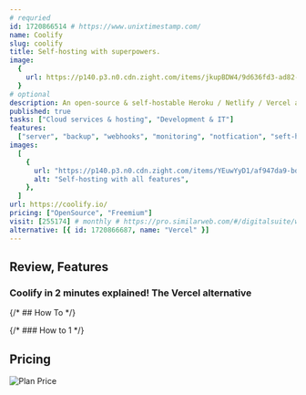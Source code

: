 ```yaml
---
# requried
id: 1720866514 # https://www.unixtimestamp.com/
name: Coolify
slug: coolify
title: Self-hosting with superpowers.
image:
  {
    url: https://p140.p3.n0.cdn.zight.com/items/jkupBDW4/9d636fd3-ad82-4f94-8bfc-e44b48772741.jpg,
  }
# optional
description: An open-source & self-hostable Heroku / Netlify / Vercel alternative.
published: true
tasks: ["Cloud services & hosting", "Development & IT"]
features:
  ["server", "backup", "webhooks", "monitoring", "notfication", "seft-host"]
images:
  [
    {
      url: "https://p140.p3.n0.cdn.zight.com/items/YEuwYyD1/af947da9-bd5a-4f57-a5a7-3ec4b08d990a.jpg",
      alt: "Self-hosting with all features",
    },
  ]
url: https://coolify.io/
pricing: ["OpenSource", "Freemium"]
visit: [255174] # monthly # https://pro.similarweb.com/#/digitalsuite/websiteanalysis/home
alternative: [{ id: 1720866687, name: "Vercel" }]
---
```


## Review, Features

### Coolify in 2 minutes explained! The Vercel alternative

<DetailYoutube videoId="HZanV8A9QnA" startTime={0} />

{/* ## How To */}

{/* ### How to 1 */}

## Pricing

<Img
  src="https://p140.p3.n0.cdn.zight.com/items/7KuZl8zb/e30d3703-6e13-4f5e-8720-a5fa1338d0c8.jpg?v=%22aec3b4952534b2e2a96f09a5e2660e5a%22"
  alt="Plan Price"
/>

